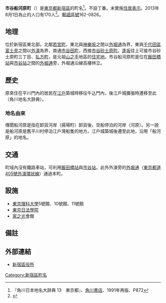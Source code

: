 {{Pathnav|日本|東京都|新宿區|frame=1}}
{{Infobox Settlement
|official_name = 市谷船河原町
|native_name =
|settlement_type = [[町|町]]
|image_skyline =
|imagesize =
|image_caption =
|image_flag =
|image_seal =
| image_map =
| map_caption =
| pushpin_map =
|subdivision_type = [[國家|國家]]
|subdivision_name = [[File:Flag_of_Japan.svg|border]] [[日本|日本]]
|subdivision_type1 = [[都道府縣|都道府縣]]
|subdivision_name1 = [[File:Flag_of_Tokyo_Prefecture.svg|25px]] [[東京都|東京都]]
|subdivision_type2 = [[東京都區部|特別區]]
|subdivision_name2 = [[File:Flag_of_Shinjuku,_Tokyo.svg|25px]] [[新宿區|新宿區]]
|established_title =
|established_date =
|government_type =
|leader_title =
|leader_name =
|area_magnitude =
|area_total_sq_mi =
|area_total_km2 =
|area_land_sq_mi =
|area_land_km2 =
|area_urban_sq_mi =
|area_urban_km2 =
|area_metro_km2 =
|area_metro_sq_mi =
|population_as_of= 2013年（平成25年）8月1日
|population_footnotes =
|population_total = 170
|population_urban =
|population_metro =
|population_density_sq_mi =
|population_density_km2 =
| timezone = [[日本標準時間|JST]]
| utc_offset = +9
|timezone_DST =
|utc_offset_DST =
|latd=|latm=|lats=|latNS=
|longd=|longm=|longs=|longEW=
|elevation_footnotes=
|elevation_m =
|elevation_ft =
|postal_code_type = [[郵遞區號|郵遞區號]]
|postal_code = 162-0826
|area_code =
|website =
|footnotes =
}}
'''市谷船河原町'''（{{jpn|j=市谷船河原町|hg=いちがやふながわらまち|rm=Ichigaya-funagawaramachi|f=y}}）是[[東京都|東京都]][[新宿區|新宿區]]的町名<ref name="kado">『角川日本地名大辞典 13　東京都』、[[角川書店|角川書店]]、1991年再版、P872</ref>。不設丁番。未實施[[住居表示|住居表示]]。2013年8月1日為止的人口有170人<ref>{{Cite web |url=http://www.city.shinjuku.lg.jp/content/000130038.xls |title=新宿区　住民基本台帳の町丁別世帯数及び男女別人口（日本人と外国人の合計） |access-date=2013-08-09 |archive-date=2014-08-19 |archive-url=https://web.archive.org/web/20140819083633/http://www.city.shinjuku.lg.jp/content/000130038.xls |dead-url=no }}</ref>。[[郵遞區號|郵遞區號]]162-0826。

== 地理 ==
位於新宿區東北部。北鄰[[若宮町_(新宿區)|若宮町]]，東北與[[神樂坂|神樂坂]]之間以[[外堀通|外堀通]]為界，東與[[千代田區|千代田區]][[富士見_(千代田區)|富士見]]之間以[[外濠_(東京都)|外濠]]為界，南通[[市谷田町|市谷田町]]，西接[[市谷砂土原町|市谷砂土原町]]。[[逢坂|逢坂]]往上可接市谷砂土原町三丁目、[[払方町|払方町]]，是元祖[[山之手|山之手]]地區的[[住宅地|住宅地]]。市谷船河原町是位在[[飯田橋站|飯田橋站]]與[[市谷站|市谷站]]之間的[[外堀通|外堀通]]旁，外堀通沿線高樓林立。

== 歷史 ==
原來住在平川門內的居民在[[江戶|江戶]]築城時移往牛込門內，後江戶城擴張時遷移至此（角川地名大辞典）。
=== 地名由來 ===
傳聞船河原是指在卸貨河岸（揚場町）卸貨後，空船停泊的河岸（河原）。另一說是船河原是舊平川村停泊江戶灣船隻的地方。江戶城築城後遷至此地，沿用「船河原」的地名。　

== 交通 ==
町域內沒有鐵路車站，可利用[[飯田橋站|飯田橋站]]與[[市谷站|市谷站]]。此外外濠旁的[[外堀通|外堀通]]（[[東京都道405號外濠環狀線|東京都道405號外濠環狀線]]）通過本町。

== 設施 ==
* [[東京理科大學|東京理科大學]]5號館、10號館、11號館
* [[東京日法學院|東京日法學院]]
* [[家之光協會|家之光]]會館

== 備註 ==
{{reflist}}

== 外部連結 ==
* [http://www.city.shinjuku.lg.jp/ 新宿區役所] {{Wayback|url=http://www.city.shinjuku.lg.jp/ |date=20130630141142 }}

{{新宿區的町名}}

{{DEFAULTSORT:Ichigaya-Funagawaramachi}}
[[Category:新宿區町名|Category:新宿區町名]]